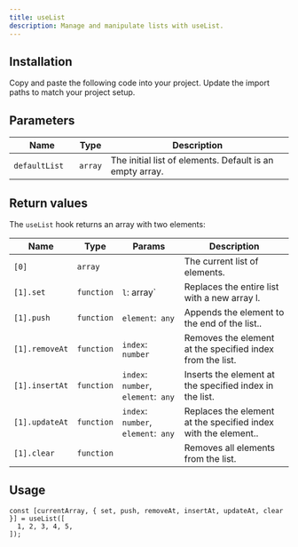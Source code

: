 ```yaml
---
title: useList
description: Manage and manipulate lists with useList.
---
```


<ComponentPreview name="demos/hooks/use-list" />

## Installation

<Steps>
  <Step>Copy and paste the following code into your project.</Step>
  <ComponentSource name="hooks/use-list" />
  <Step>Update the import paths to match your project setup.</Step>
</Steps>

## Parameters

| Name          | Type    | Description                                              |
| ------------- | ------- | -------------------------------------------------------- |
| `defaultList	` | `array` | The initial list of elements. Default is an empty array. |

## Return values

The `useList` hook returns an array with two elements:

| Name           | Type       | Params                              | Description                                                    |
| -------------- | ---------- | ----------------------------------- | -------------------------------------------------------------- |
| `[0]`          | `array`    |                                     | The current list of elements.                                  |
| `[1].set`      | `function` | `l`: array`                         | Replaces the entire list with a new array l.                   |
| `[1].push`     | `function` | `element`:` any`                    | Appends the element to the end of the list..                   |
| `[1].removeAt` | `function` | `index`:` number`                   | Removes the element at the specified index from the list.      |
| `[1].insertAt` | `function` | `index`: `number`,` element`:` any` | Inserts the element at the specified index in the list.        |
| `[1].updateAt` | `function` | `index`: `number`,` element`:` any` | Replaces the element at the specified index with the element.. |
| `[1].clear`    | `function` |                                     | Removes all elements from the list.                            |

## Usage

```tsx
const [currentArray, { set, push, removeAt, insertAt, updateAt, clear }] = useList([
  1, 2, 3, 4, 5,
]);
```
